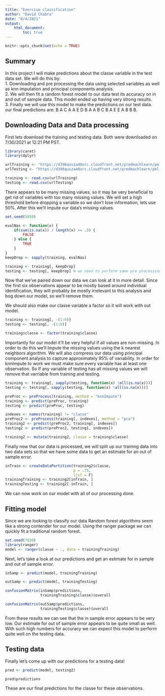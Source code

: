 ```yaml
---
title: "Exercise classification"
author: "David Chabra"
date: "8/4/2021"
output: 
    html_document: 
        toc: true
---
```


```r
knitr::opts_chunk$set(echo = TRUE)
```

## Summary

In this project I will make predictions about the classe variable in the test data set. We will do this by:  
1. Downloading and pre processing the data using selected variables as well as knn imputation and principal components analysis.  
2. We will then fit a random forest model to our data test its accuracy on in and out of sample data. This model ended up having very strong results.  
3. Finally we will use this model to make the predictions on our test data. our final predictions are: B A C A A E D B A A B C B A E E A B B B.

## Downloading Data and Data processing

First lets download the training and testing data. Both were downloaded on 7/30/2021 at 12:21 PM PST.

```r

library(caret)
library(dplyr)

urlTraining <- "https://d396qusza40orc.cloudfront.net/predmachlearn/pml-training.csv"
urlTesting <- "https://d396qusza40orc.cloudfront.net/predmachlearn/pml-testing.csv"

training <- read.csv(urlTraining)
testing <- read.csv(urlTesting)

```

There appears to be many missing values, so it may be very beneficial to get rid of variables with too many missing values. We will set a high threshold before dropping a variable so we don't lose information, lets use 50%. After this we'll impute our data's missing values.

```r

set.seed(5050)

evalNas <- function(x) {
    if(sum(is.na(x)) / length(x) >= .5) {
        FALSE
    } else {
        TRUE
    }
}
keepDrop <- sapply(training, evalNas)

training <- training[, keepDrop]
testing <- testing[, keepDrop] # we need to perform same pre processing to testing

```

Now that we've paired down our data we can look at it in more detail. Since the first six observations appear to be mostly based around individual identification, they will probably be mostly irrelevant to this analysis and bog down our model, so we'll remove them.  

We should also make our classe variable a factor so it will work  with out model.

```r

training <- training[, -(1:6)]
testing <- testing[, -(1:6)]

training$classe <- factor(training$classe)

```

Importantly for our model it'll be very helpful if all values are non-missing. In order to do this we'll Impute the missing values using the k nearest neighbors algorithm. We will also compress our data using principal component analysis to capture approximately 95% of variability. In order for knnImpute to work we must make sure every variable has at least one observation. So If any variable of testing has all missing values we will remove that varriable from training and testing.

```r

training <- training[, sapply(testing, function(x) !all(is.na(x)))]
testing <- testing[, sapply(testing, function(x) !all(is.na(x)))]

preProc <- preProcess(training, method = "knnImpute")
training <- predict(preProc, training)
testing <- predict(preProc, testing)

indexes <- names(training) != "classe"
preProc2 <- preProcess(training[, indexes], method = "pca")
training2 <- predict(preProc2, training[, indexes])
testing2 <- predict(preProc2, testing[, indexes])

training2 <- mutate(training2, classe = training$classe)

```

Finally now that our data is processed, we will split up our training data into two data sets so that we have some data to get an estimate for an out of sample error.

```r

inTrain <- createDataPartition(training2$classe, 
                               p = .75, 
                               list = F)
trainingTraining <- training2[inTrain, ]
trainingTesting <- training2[-inTrain, ]

```

We can now work on our model with all of our processing done.

## Fitting model

Since we are looking to classify our data Random forest algorithms seem like a strong contender for our model. Using the ranger package we can quickly fit a traditional random forest.

```r

set.seed(7030)
library(ranger)
model <- ranger(classe ~ ., data = trainingTraining)

```

Next, let's take a look at our predictions and get an estimate for in sample and out of sample error.

```r

inSamp <- predict(model, trainingTraining)

outSamp <- predict(model, trainingTesting)

confusionMatrix(inSamp$predictions,
                trainingTraining$classe)$overall

confusionMatrix(outSamp$predictions,
                trainingTesting$classe)$overall

```

From these results we can see that the in sample error appears to be very low. Our estimate for out of sample error appears to be quite small as well.  
With such high numbers for accuracy we can expect this model to perform quite well on the testing data.

## Testing data

Finally let's come up with our predictions for a testing data!

```r

pred <- predict(model, testing2)

pred$predictions

```

These are our final predictions for the classe for these observations.